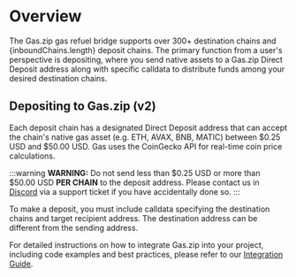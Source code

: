 
# Overview

The Gas.zip gas refuel bridge supports over 300+ destination chains and {inboundChains.length} deposit chains. The primary function from a user's perspective is depositing, where you send native assets to a Gas.zip Direct Deposit address along with specific calldata to distribute funds among your desired destination chains.

## Depositing to Gas.zip (v2)

Each deposit chain has a designated Direct Deposit address that can accept the chain's native gas asset (e.g. ETH, AVAX, BNB, MATIC) between $0.25 USD and $50.00 USD. Gas uses the CoinGecko API for real-time coin price calculations.

:::warning
**WARNING:** Do not send less than $0.25 USD or more than $50.00 USD **PER CHAIN** to the deposit address. Please contact us in [Discord](https://discord.gg/gasdotzip) via a support ticket if you have accidentally done so.
:::

To make a deposit, you must include calldata specifying the destination chains and target recipient address. The destination address can be different from the sending address. 

For detailed instructions on how to integrate Gas.zip into your project, including code examples and best practices, please refer to our [Integration Guide](/gas/code-examples/evm-deposit/direct-forwarder).
